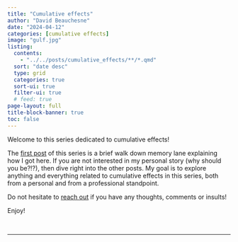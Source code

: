 ```yaml
---
title: "Cumulative effects"
author: "David Beauchesne"
date: "2024-04-12"
categories: [cumulative effects]
image: "gulf.jpg"
listing:
  contents: 
    - "../../posts/cumulative_effects/**/*.qmd"
  sort: "date desc"
  type: grid
  categories: true
  sort-ui: true
  filter-ui: true
  # feed: true
page-layout: full
title-block-banner: true
toc: false
---
```


Welcome to this series dedicated to cumulative effects! 

The [first post](link.here) of this series is a brief walk down memory lane explaining how I got here. If you are not interested in my personal story (why should you be?!?), then dive right into the other posts. My goal is to explore anything and everything related to cumulative effects in this series, both from a personal and from a professional standpoint. 

Do not hesitate to [reach out](mailto:david.beauchesne@insileco.io) if you have any thoughts, comments or insults! 

Enjoy! 

<br>

---

<br>